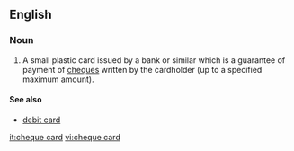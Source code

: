 {{wikipedia}}
==English==
===Noun===
{{en-noun|sg=[[cheque]] [[card]]}}
<!-- believe this is UK specific, not found in Australia at least -->
# {{UK|banking}} A small plastic card issued by a bank or similar which is a guarantee of payment of [[cheque]]s written by the cardholder (up to a specified maximum amount).
{{defn|en}}{{attention|en|topic=banking}}

====See also====
*[[debit card]]

[[it:cheque card]]
[[vi:cheque card]]